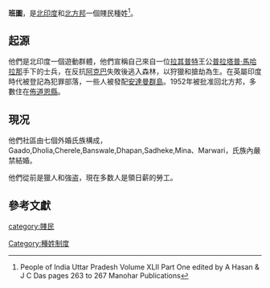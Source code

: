 '''班圖'''，是[[北印度|北印度]]和[[北方邦|北方邦]]一個賤民種姓<ref>People of India Uttar Pradesh Volume XLII Part One edited by A Hasan & J C Das pages 263 to 267 Manohar Publications</ref>。

==起源==
他們是北印度一個遊動群體，他們宣稱自己來自一位[[拉其普特|拉其普特]]王公[[普拉塔普·馬哈拉那|普拉塔普·馬哈拉那]]手下的士兵，在反抗[[阿克巴|阿克巴]]失敗後逃入森林，以狩獵和搶劫為生。在英屬印度時代被登記為犯罪部落，一些人被發配[[安達曼群島|安達曼群島]]。1952年被批准回北方邦，多數住在[[佈道恩縣|佈道恩縣]]。

==現况==
他們社區由七個外婚氏族構成，Gaado,Dholia,Cherele,Banswale,Dhapan,Sadheke,Mina、Marwari，氏族內嚴禁結婚。

他們從前是獵人和強盗，現在多数人是領日薪的勞工。
==參考文獻==
{{reflist}}
[[category:賤民|category:賤民]]
[[Category:種姓制度|Category:種姓制度]]